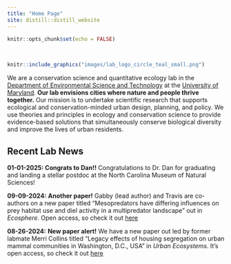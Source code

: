 ```yaml
---
title: "Home Page"
site: distill::distill_website
---
```


```r
knitr::opts_chunk$set(echo = FALSE)
```

<style>
d-title, d-byline {
  display: none
}
</style>

<br>

```r
knitr::include_graphics("images/lab_logo_circle_teal_small.png")
```

We are a conservation science and quantitative ecology lab in the [Department of Environmental Science and Technology](https://enst.umd.edu/){target="_blank"} at the [University of Maryland](https://umd.edu/){target="_blank"}. **Our lab envisions cities where nature and people thrive together.** Our mission is to undertake scientific research that supports ecological and conservation-minded urban design, planning, and policy. We use theories and principles in ecology and conservation science to provide evidence-based solutions that simultaneously conserve biological diversity and improve the lives of urban residents.

<h2>Recent Lab News</h2>

**01-01-2025: Congrats to Dan!!** Congratulations to Dr. Dan for graduating and landing a stellar postdoc at the North Carolina Museum of Natural Sciences!

**09-09-2024:** **Another paper!** Gabby (lead author) and Travis are co-authors on a new paper titled "Mesopredators have differing influences on prey habitat use and diel activity in a multipredator landscape" out in *Ecosphere*. Open access, so check it out [here](https://esajournals.onlinelibrary.wiley.com/doi/10.1002/ecs2.70006)

**08-26-2024:** **New paper alert!** We have a new paper out led by former labmate Merri Collins titled "Legacy effects of housing segregation on urban mammal communities in Washington, D.C., USA" in *Urban Ecosystems*. It's open access, so check it out [here](https://link.springer.com/article/10.1007/s11252-024-01597-z)
